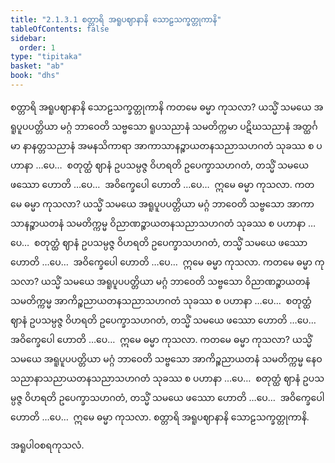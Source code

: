 ```yaml
---
title: "2.1.3.1 စတ္တာရိ အရူပဈာနာနိ သောဠသက္ခတ္တုကာနိ"
tableOfContents: false
sidebar:
  order: 1
type: "tipitaka"
basket: "ab"
book: "dhs"
---
```



<DynamicBreadcrumb />

<Paragraph number="714" type="center" book="dhs">
<Emphasis>စတ္တာရိ အရူပဈာနာနိ သောဠသက္ခတ္တုကာနိ</Emphasis>
</Paragraph>

<Division number="265" book="dhs" e="ch" v="29" p="68">

<Paragraph number="715" book="dhs">
ကတမေ ဓမ္မာ ကုသလာ? ယသ္မိံ သမယေ အရူပူပပတ္တိယာ မဂ္ဂံ ဘာဝေတိ သဗ္ဗသော ရူပသညာနံ သမတိက္ကမာ ပဋိဃသညာနံ အတ္ထင်္ဂမာ နာနတ္တသညာနံ အမနသိကာရာ အာကာသာနဉ္စာယတနသညာသဟဂတံ သုခဿ စ ပဟာနာ …ပေ…  စတုတ္ထံ ဈာနံ ဥပသမ္ပဇ္ဇ ဝိဟရတိ ဥပေက္ခာသဟဂတံ, တသ္မိံ သမယေ ဖဿော ဟောတိ …ပေ…  အဝိက္ခေပေါ ဟောတိ …ပေ…  ဣမေ ဓမ္မာ ကုသလာ.
</Paragraph>

</Division>
<Division number="266" book="dhs" e="ch" v="29" p="68">

<Paragraph number="716" book="dhs">
ကတမေ ဓမ္မာ ကုသလာ? ယသ္မိံ သမယေ အရူပူပပတ္တိယာ မဂ္ဂံ ဘာဝေတိ သဗ္ဗသော အာကာသာနဉ္စာယတနံ သမတိက္ကမ္မ ဝိညာဏဉ္စာယတနသညာသဟဂတံ သုခဿ စ ပဟာနာ …ပေ…  စတုတ္ထံ ဈာနံ ဥပသမ္ပဇ္ဇ ဝိဟရတိ ဥပေက္ခာသဟဂတံ, တသ္မိံ သမယေ ဖဿော ဟောတိ …ပေ…  အဝိက္ခေပေါ ဟောတိ …ပေ…  ဣမေ ဓမ္မာ ကုသလာ.
</Paragraph>

</Division>
<Division number="267" book="dhs" e="ch" v="29" p="68">

<Paragraph number="717" book="dhs">
ကတမေ ဓမ္မာ ကုသလာ? ယသ္မိံ သမယေ အရူပူပပတ္တိယာ မဂ္ဂံ ဘာဝေတိ သဗ္ဗသော ဝိညာဏဉ္စာယတနံ သမတိက္ကမ္မ အာကိဉ္စညာယတနသညာသဟဂတံ သုခဿ စ ပဟာနာ …ပေ…  စတုတ္ထံ ဈာနံ ဥပသမ္ပဇ္ဇ ဝိဟရတိ ဥပေက္ခာသဟဂတံ, တသ္မိံ သမယေ ဖဿော ဟောတိ …ပေ…  အဝိက္ခေပေါ ဟောတိ …ပေ…  ဣမေ ဓမ္မာ ကုသလာ.
</Paragraph>

</Division>
<Division number="268" book="dhs" e="ch" v="29" p="69">

<Paragraph number="718" book="dhs">
ကတမေ ဓမ္မာ ကုသလာ? ယသ္မိံ သမယေ အရူပူပပတ္တိယာ မဂ္ဂံ ဘာဝေတိ သဗ္ဗသော အာကိဉ္စညာယတနံ သမတိက္ကမ္မ နေဝသညာနာသညာယတနသညာသဟဂတံ သုခဿ စ ပဟာနာ …ပေ…  စတုတ္ထံ ဈာနံ ဥပသမ္ပဇ္ဇ ဝိဟရတိ ဥပေက္ခာသဟဂတံ, တသ္မိံ သမယေ ဖဿော ဟောတိ …ပေ…  အဝိက္ခေပေါ ဟောတိ …ပေ…  ဣမေ ဓမ္မာ ကုသလာ.

</Paragraph>
</Division>

<Paragraph number="719" type="center" book="dhs">
စတ္တာရိ အရူပဈာနာနိ သောဠသက္ခတ္တုကာနိ.

  
အရူပါဝစရကုသလံ.
</Paragraph>